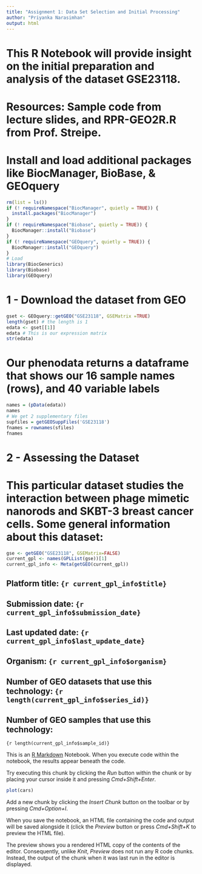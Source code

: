 ```yaml
---
title: "Assignment 1: Data Set Selection and Initial Processing"
author: "Priyanka Narasimhan"
output: html
---
```


# This R Notebook will provide insight on the initial preparation and analysis of the dataset GSE23118. 
# Resources: Sample code from lecture slides, and RPR-GEO2R.R from Prof. Streipe.

# Install and load additional packages like BiocManager, BioBase, & GEOquery
```r
rm(list = ls())
if (! requireNamespace("BiocManager", quietly = TRUE)) {
  install.packages("BiocManager")
}
if (! requireNamespace("Biobase", quietly = TRUE)) {
  BiocManager::install("Biobase")
}
if (! requireNamespace("GEOquery", quietly = TRUE)) {
  BiocManager::install("GEOquery")
}
# Load
library(BiocGenerics)
library(Biobase)
library(GEOquery)
```

# 1 - Download the dataset from GEO
```r
gset <- GEOquery::getGEO("GSE23118", GSEMatrix =TRUE)
length(gset) # the length is 1
edata <- gset[[1]]
edata # This is our expression matrix
str(edata)
```

# Our phenodata returns a dataframe that shows our 16 sample names (rows), and 40 variable labels 
```r
names = (pData(edata))
names
# We get 2 supplementary files 
supfiles = getGEOSuppFiles('GSE23118')
fnames = rownames(sfiles)
fnames
```

# 2 - Assessing the Dataset 
# This particular dataset studies the interaction between phage mimetic nanorods and SKBT-3 breast cancer cells. Some general information about this dataset:
```r
gse <- getGEO("GSE23118", GSEMatrix=FALSE)
current_gpl <- names(GPLList(gse))[1]
current_gpl_info <- Meta(getGEO(current_gpl))
```

## Platform title: `{r current_gpl_info$title}`
## Submission date: `{r current_gpl_info$submission_date}`
## Last updated date: `{r current_gpl_info$last_update_date}`
## Organism: `{r current_gpl_info$organism}`
## Number of GEO datasets that use this technology: `{r length(current_gpl_info$series_id)}`
## Number of GEO samples that use this technology:
`{r length(current_gpl_info$sample_id)}`






This is an [R Markdown](http://rmarkdown.rstudio.com) Notebook. When you execute code within the notebook, the results appear beneath the code. 

Try executing this chunk by clicking the *Run* button within the chunk or by placing your cursor inside it and pressing *Cmd+Shift+Enter*. 

```r
plot(cars)
```

Add a new chunk by clicking the *Insert Chunk* button on the toolbar or by pressing *Cmd+Option+I*.

When you save the notebook, an HTML file containing the code and output will be saved alongside it (click the *Preview* button or press *Cmd+Shift+K* to preview the HTML file). 

The preview shows you a rendered HTML copy of the contents of the editor. Consequently, unlike *Knit*, *Preview* does not run any R code chunks. Instead, the output of the chunk when it was last run in the editor is displayed.

